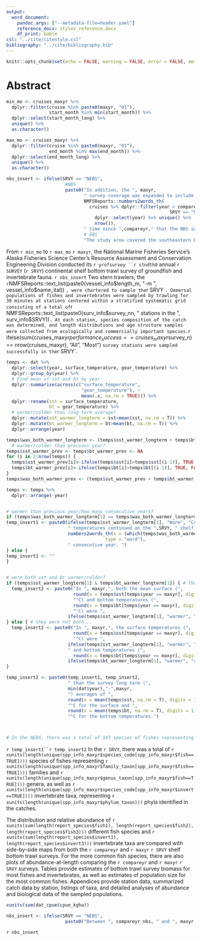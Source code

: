```yaml
---
output:
  word_document:
    pandoc_args: ["--metadata-file=header.yaml"]
    reference_docx: styles_reference.docx
    df_print: kable
csl: "../cite/citestyle.csl"
bibliography: "../cite/bibliography.bib"
---
```


```r
knitr::opts_chunk$set(echo = FALSE, warning = FALSE, error = FALSE, message = FALSE)
```

# Abstract

```r
min_mo <- cruises_maxyr %>%
  dplyr::filter(cruise %in% paste0(maxyr, "01"), 
                start_month %in% min(start_month)) %>% 
  dplyr::select(start_month_long) %>%
  unique() %>%
  as.character()

max_mo <- cruises_maxyr %>%
  dplyr::filter(cruise %in% paste0(maxyr, "01"), 
                end_month %in% max(end_month)) %>% 
  dplyr::select(end_month_long) %>%
  unique() %>%
  as.character()

nbs_insert <- ifelse(SRVY == "NEBS", 
                      #NBS
                      paste0("In addition, the ", maxyr, 
                             " survey coverage was expanded to include the northern Bering Sea (NBS). This is only the ", 
                             NMFSReports::numbers2words_th(
                               cruises %>% dplyr::filter(year > compareyr & 
                                                             SRVY == "NBS" ) %>%
                                 dplyr::select(year) %>% unique() %>% 
                                 nrow()),
                             " time since ",compareyr," that the NBS survey was done. The expanded study area covered the entire Bering Sea continental shelf (hereafter referred to as the “NEBS”) from 20 to 200 m bottom depth to the U.S.-Russia Maritime Boundary between the Alaska Peninsula and the Bering Strait, including Norton Sound."), 
                             # EBS
                             "The study area covered the southeastern Bering Sea continental shelf from 20 to 200 m bottom depth to the U.S.-Russia Maritime Boundary between the Alaska Peninsula and to approximately the latitude of St. Matthew Island (60° 50' N).")

```

From `r min_mo` to `r max_mo` `r maxyr`, the National Marine Fisheries Service’s Alaska Fisheries Science Center’s Resource Assessment and Conservation Engineering Division conducted its `r yrofsurvey ``r stndth0` annual `r SURVEY ` (`r SRVY `) continental shelf bottom trawl survey of groundfish and invertebrate fauna. `r nbs_insert` Two stern trawlers, the `r `NMFSReports::text_list(paste0(vessel_info$length_m, "-m ",  vessel_info$name_ital)) `, were chartered to sample the `r SRVY `. Demersal populations of fishes and invertebrates were sampled by trawling for 30 minutes at stations centered within a stratified systematic grid consisting of a total of `r NMFSReports::text_list(paste0(surv_info$survey_nn, " stations in the ", surv_info$SRVY))`. At each station, species composition of the catch was determined, and length distributions and age structure samples were collected from ecologically and commercially important species. `r ifelse(sum(cruises_maxyr$performance_success == cruises_maxyr$survey_n) == nrow(cruises_maxyr), "All", "Most") ` survey stations were sampled successfully in the `r SRVY`.

```r
temps <- dat %>% 
  dplyr::select(year, surface_temperature, gear_temperature) %>%
  dplyr::group_by(year) %>%
  # Find mean of sst and bt by year
  dplyr::summarise(across(c("surface_temperature", 
                            "gear_temperature"), ~ 
                            mean(.x, na.rm = TRUE))) %>% 
  dplyr::rename(sst = surface_temperature, 
                bt = gear_temperature) %>% 
  # warmer/colder than long term average?
  dplyr::mutate(sst_warmer_longterm = sst>mean(sst, na.rm = T)) %>% 
  dplyr::mutate(bt_warmer_longterm = bt>mean(bt, na.rm = T)) %>%
  dplyr::arrange(year) 

temps$was_both_warmer_longterm <- (temps$sst_warmer_longterm + temps$bt_warmer_longterm)==2
  # warmer/colder than previous year?
temps$sst_warmer_prev <- temps$bt_warmer_prev <- NA
for (i in 2:nrow(temps)) {
  temps$sst_warmer_prev[i]<-ifelse(temps$sst[i]>temps$sst[(i-1)], TRUE, FALSE)
  temps$bt_warmer_prev[i]<-ifelse(temps$bt[i]>temps$bt[(i-1)], TRUE, FALSE)
}
temps$was_both_warmer_prev <- (temps$sst_warmer_prev + temps$bt_warmer_prev)==2

temps <- temps %>%
  dplyr::arrange(-year)


# warmer than previous year/how many consecutive years?
if (temps$was_both_warmer_longterm[1] == temps$was_both_warmer_longterm[2]) {
temp_insert1 <- paste0(ifelse(temps$sst_warmer_longterm[1], "Warm", "Cold"), 
                       " temperatures continued on the ",SRVY, " shelf for the ", 
                       numbers2words_th(x = (which(temps$was_both_warmer_longterm %in% FALSE)[1]-1), 
                                     type = "word"), 
                       " consecutive year. ")
} else {
temp_insert1 <- ""
}


# were both sst and bt warmer/colder?
if (temps$sst_warmer_longterm[1] & temps$bt_warmer_longterm[1]) { # they were both...
  temp_insert2 <- paste0("In ", maxyr,", both the mean surface (",
                         round(x = temps$sst[temps$year == maxyr], digits = 1),
                         "°C) and bottom temperatures (",
                         round(x = temps$bt[temps$year == maxyr], digits = 1),
                         "°C) were ",
                       ifelse(temps$sst_warmer_longterm[1], "warmer", "colder"))
} else { # they were not both...
  temp_insert2 <- paste0("In ", maxyr,", the surface temperatures (",
                         round(x = temps$sst[temps$year == maxyr], digits = 1),
                         "°C) were ",
                       ifelse(temps$sst_warmer_longterm[1], "warmer", "colder"), 
                       " and bottom temperatures (",
                         round(x = temps$bt[temps$year == maxyr], digits = 1),"°C) were ", 
                       ifelse(temps$bt_warmer_longterm[1], "warmer", "colder"))
}

temp_insert2 <- paste0(temp_insert1, temp_insert2, 
                       " than the survey long term (",
                       min(dat$year),"-",maxyr,
                       ") averages of ",
                       round(x = mean(temps$sst, na.rm = T), digits = 1),
                       "°C for the surface and ",
                       round(x = mean(temps$bt, na.rm = T), digits = 1),
                       "°C for the bottom temperatures.")



# In the NEBS, there was a total of 107 species of fishes representing 20 families and 65 genera, as well as 305 invertebrate taxa representing 12 phyla identified in the catches.

```

`r temp_insert1``r temp_insert2` In the `r SRVY`, there was a total of `r xunits(length(unique(spp_info_maxyr$species_code[spp_info_maxyr$fish==TRUE])))` species of fishes representing `r xunits(length(unique(spp_info_maxyr$family_taxon[spp_info_maxyr$fish==TRUE])))` families and `r xunits(length(unique(spp_info_maxyr$genus_taxon[spp_info_maxyr$fish==TRUE])))` genera, as well as `r xunits(length(unique(spp_info_maxyr$species_code[spp_info_maxyr$invert==TRUE])))` invertebrate taxa, representing `r xunits(length(unique(spp_info_maxyr$phylum_taxon)))` phyla identified in the catches.

The distribution and relative abundance of `r xunits(sum(length(report_species$fish1), length(report_species$fish2), length(report_species$fish3)))` different fish species and `r xunits(sum(length(report_species$invert1), length(report_species$invert3)))` invertebrate taxa are compared with side-by-side maps from both the `r compareyr ` and `r maxyr` `r SRVY` shelf bottom trawl surveys. For the more common fish species, there are also plots of abundance-at-length comparing the `r compareyr ` and `r maxyr` `r SRVY` surveys. Tables provide estimates of bottom trawl survey biomass for most fishes and invertebrates, as well as estimates of population size for the most common fishes. Appendices provide station data, summarized catch data by station, listings of taxa, and detailed analyses of abundance and biological data of the sampled populations. 


```r

xunits(sum(dat_cpue$cpue_kgha))

nbs_insert <- ifelse(SRVY == "NEBS", 
                      paste0("Between ", compareyr_nbs, " and ", maxyr, ", there were noticeable changes in the benthic community of the NBS. Total CPUE values for many of the animals in the NBS shifted from being low in ", compareyr_nbs, " to being much higher in ", maxyr, " The total estimated animal biomass in the NBS increased from 3.0 million t in ", compareyr_nbs, " to 4.5 million t in ", maxyr, " driven primarily by increases in walleye pollock and Pacific cod. Major distributional shifts by these two species and others were likely in response to the warmer conditions resulting from diminished sea ice during the recent warm stanza that began in 2014. The dramatically different and unexpected results underscore the need for continuing NEBS surveys on a regular basis to learn more about the environmental variability and how fish and crab populations are responding to a dynamic and changing environment. Moreover, many of the design-based estimates of survey abundance currently used in Bering Sea and Aleutian Island (BSAI) stock assessments are biased because they do not account for the dynamic biological and physical process errors such as those readily apparent for pollock and Pacific cod in the NEBS surveys. Hence, new methods for model-based estimates of survey abundance that incorporate as well as propagate uncertainty in the stock assessment models are also needed.") )
```

`r nbs_insert `



